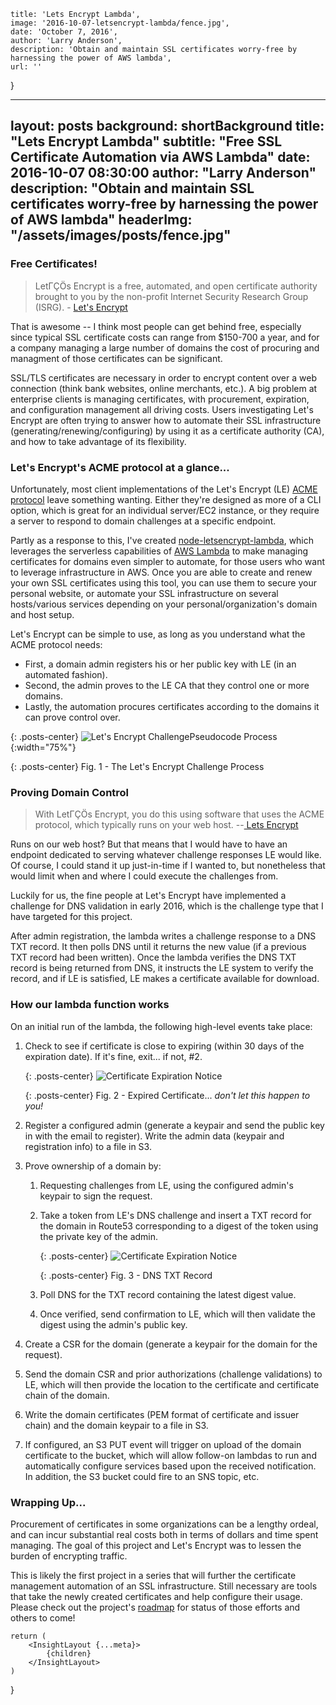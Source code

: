 
    title: 'Lets Encrypt Lambda',
    image: '2016-10-07-letsencrypt-lambda/fence.jpg',
    date: 'October 7, 2016',
    author: 'Larry Anderson',
    description: 'Obtain and maintain SSL certificates worry-free by harnessing the power of AWS lambda',
    url: ''
}

---
layout:      posts
background:  shortBackground
title:       "Lets Encrypt Lambda"
subtitle:    "Free SSL Certificate Automation via AWS Lambda"
date:        2016-10-07 08:30:00
author:      "Larry Anderson"
description: "Obtain and maintain SSL certificates worry-free by harnessing the power of AWS lambda"
headerImg:  "/assets/images/posts/fence.jpg"
---

### Free Certificates!

> LetΓÇÖs Encrypt is a free, automated, and open certificate authority brought to you by the non-profit Internet Security Research Group (ISRG). - [Let's Encrypt](https://letsencrypt.org/)

That is awesome -- I think most people can get behind free, especially since typical SSL certificate costs can range from $150-700 a year, and for a company managing a large number of domains the cost of procuring and managment of those certificates can be significant.

SSL/TLS certificates are necessary in order to encrypt content over a web connection (think bank websites, online merchants, etc.). A big problem at enterprise clients is managing certificates, with procurement, expiration, and configuration management all driving costs. Users investigating Let's Encrypt are often trying to answer how to automate their SSL infrastructure (generating/renewing/configuring) by using it as a certificate authority (CA), and how to take advantage of its flexibility.

### Let's Encrypt's ACME protocol at a glance...

Unfortunately, most client implementations of the Let's Encrypt (LE) [ACME protocol](https://github.com/ietf-wg-acme/acme/) leave something wanting. Either they're designed as more of a CLI option, which is great for an individual server/EC2 instance, or they require a server to respond to domain challenges at a specific endpoint.

Partly as a response to this, I've created [node-letsencrypt-lambda](https://github.com/ocelotconsulting/node-letsencrypt-lambda), which leverages the serverless capabilities of [AWS Lambda](https://aws.amazon.com/lambda/) to make managing certificates for domains even simpler to automate, for those users who want to leverage infrastructure in AWS. Once you are able to create and renew your own SSL certificates using this tool, you can use them to secure your personal website, or automate your SSL infrastructure on several hosts/various services depending on your personal/organization's domain and host setup.  

Let's Encrypt can be simple to use, as long as you understand what the ACME protocol needs:

* First, a domain admin registers his or her public key with LE (in an automated fashion).
* Second, the admin proves to the LE CA that they control one or more domains.
* Lastly, the automation procures certificates according to the domains it can prove control over.

{: .posts-center}
![Let's Encrypt ChallengePseudocode Process](/assets/images/posts/2016-10-07-letsencrypt-lambda/howitworks_authorization.png){:width="75%"}

{: .posts-center}
Fig. 1 - The Let's Encrypt Challenge Process

### Proving Domain Control

> With LetΓÇÖs Encrypt, you do this using software that uses the ACME protocol, which typically runs on your web host. --[ Lets Encrypt](https://letsencrypt.org/getting-started/)

Runs on our web host? But that means that I would have to have an endpoint dedicated to serving whatever challenge responses LE would like. Of course, I could stand it up just-in-time if I wanted to, but nonetheless that would limit when and where I could execute the challenges from.

Luckily for us, the fine people at Let's Encrypt have implemented a challenge for DNS validation in early 2016, which is the challenge type that I have targeted for this project.

After admin registration, the lambda writes a challenge response to a DNS TXT record. It then polls DNS until it returns the new value (if a previous TXT record had been written). Once the lambda verifies the DNS TXT record is being returned from DNS, it instructs the LE system to verify the record, and if LE is satisfied, LE makes a certificate available for download.

### How our lambda function works

On an initial run of the lambda, the following high-level events take place:

1. Check to see if certificate is close to expiring (within 30 days of the expiration date). If it's fine, exit... if not, #2.

    {: .posts-center}
    ![Certificate Expiration Notice](/assets/images/posts/2016-10-07-letsencrypt-lambda/expired-cert.jpg)

    {: .posts-center}
    Fig. 2 - Expired Certificate... *don't let this happen to you!*

2. Register a configured admin (generate a keypair and send the public key in with the email to register). Write the admin data (keypair and registration info) to a file in S3.

3. Prove ownership of a domain by:

    1. Requesting challenges from LE, using the configured admin's keypair to sign the request.

    2. Take a token from LE's DNS challenge and insert a TXT record for the domain in Route53 corresponding to a digest of the token using the private key of the admin.

        {: .posts-center}
        ![Certificate Expiration Notice](/assets/images/posts/2016-10-07-letsencrypt-lambda/TXT_Record.png)

        {: .posts-center}
        Fig. 3 - DNS TXT Record

    3. Poll DNS for the TXT record containing the latest digest value.

    4. Once verified, send confirmation to LE, which will then validate the digest using the admin's public key.

4. Create a CSR for the domain (generate a keypair for the domain for the request).

5. Send the domain CSR and prior authorizations (challenge validations) to LE, which will then provide the location to the certificate and certificate chain of the domain.

6. Write the domain certificates (PEM format of certificate and issuer chain) and the domain keypair to a file in S3.

7. If configured, an S3 PUT event will trigger on upload of the domain certificate to the bucket, which will allow follow-on lambdas to run and automatically configure services based upon the received notification. In addition, the S3 bucket could fire to an SNS topic, etc.

### Wrapping Up...

Procurement of certificates in some organizations can be a lengthy ordeal, and can incur substantial real costs both in terms of dollars and time spent managing. The goal of this project and Let's Encrypt was to lessen the burden of encrypting traffic.

This is likely the first project in a series that will further the certificate management automation of an SSL infrastructure. Still necessary are tools that take the newly created certificates and help configure their usage. Please check out the project's [roadmap](https://github.com/ocelotconsulting/node-letsencrypt-lambda/blob/master/ROADMAP.md) for status of those efforts and others to come!

    return (
        <InsightLayout {...meta}>
            {children}
        </InsightLayout>
    )
}
